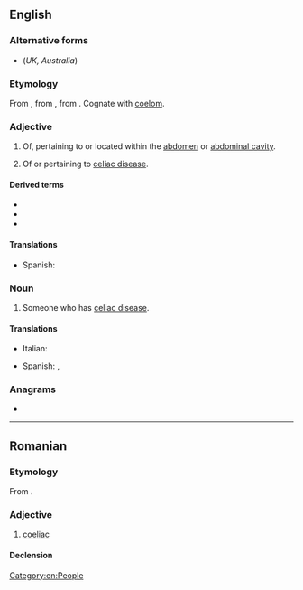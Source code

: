 ==English==

===Alternative forms===
* {{l|en|coeliac}} (''UK, Australia'')

===Etymology===
From {{uder|en|la|coeliacus}}, from {{uder|en|grc|κοιλιακός}}, from {{m|grc|κοιλία||belly}}. Cognate with [[coelom]].

===Adjective===
{{en-adj|-}}

# {{lb|en|US|anatomy}} Of, pertaining to or located within the [[abdomen]] or [[abdominal cavity]].
# {{lb|en|US|medicine}} Of or pertaining to [[celiac disease]].

====Derived terms====
* {{l|en|celiac disease}}
* {{l|en|celiac plexus}}
* {{l|en|celiac sprue}}

====Translations====
{{trans-top|of or pertaining to the abdominal cavity}}
* Spanish: {{t|es|celíaco}}
{{trans-mid}}
{{trans-bottom}}

===Noun===
{{en-noun}}

# Someone who has [[celiac disease]].

====Translations====
{{trans-top|someone who has celiac disease}}
* Italian: {{t+|it|celiaco|m}}
{{trans-mid}}
* Spanish: {{t|es|celíaco|m}}, {{t|es|celiaco|m}}
{{trans-bottom}}

===Anagrams===
* {{anagrams|en|a=acceil|acicle|calice}}

[[Category:en:People]]

----

==Romanian==

===Etymology===
From {{bor|ro|fr|cœliaque}}.

===Adjective===
{{ro-adj}}

# [[coeliac]]

====Declension====
{{ro-decl-adj}}